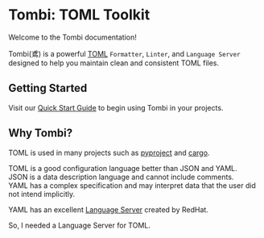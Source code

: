 # Tombi: TOML Toolkit

Welcome to the Tombi documentation!

Tombi(鳶) is a powerful [TOML](https://toml.io/) `Formatter`, `Linter`, and `Language Server`
designed to help you maintain clean and consistent TOML files.

## Getting Started

Visit our [Quick Start Guide](/docs/installation) to begin using Tombi in your projects.

## Why Tombi?
TOML is used in many projects such as [pyproject](https://peps.python.org/pep-0621/) and [cargo](https://doc.rust-lang.org/cargo/reference/manifest.html).  

TOML is a good configuration language better than JSON and YAML.  
JSON is a data description language and cannot include comments.  
YAML has a complex specification and may interpret data that the user did not intend implicitly.

YAML has an excellent [Language Server](https://github.com/redhat-developer/yaml-language-server) created by RedHat.  

So, I needed a Language Server for TOML.
